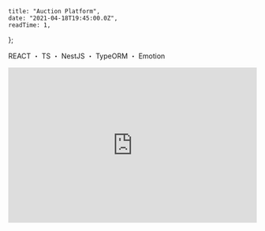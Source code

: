 
    title: "Auction Platform",
    date: "2021-04-18T19:45:00.0Z",
    readTime: 1,
};


<p style={{ textAlign: "center", fontFamily: "Rajdhani" }}>
    REACT ・ TS ・ NestJS ・ TypeORM ・ Emotion
</p>

<div
    style={{
        marginTop: "2.625rem",
        textAlign: "center",
    }}
></div>

<div style={{ paddingTop: "2rem" }}>
    <iframe
        width="100%"
        height="315"
        src="https://www.youtube.com/embed/tvFPEwrtKao"
        title="YouTube video player"
        frameBorder="0"
        allow="accelerometer; autoplay; clipboard-write; encrypted-media; gyroscope; picture-in-picture"
        allowFullScreen
    ></iframe>
</div>

<p
    style={{
        paddingTop: "2rem",
        fontSize: "0.8rem",
        fontWeight: "200",
        textAlign: "center",
    }}
>
    <br />
    <br />
</p>
